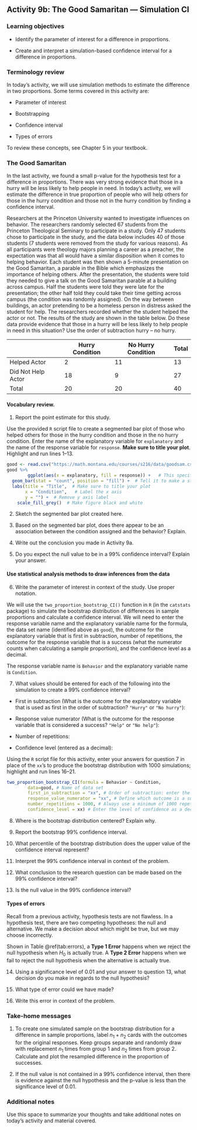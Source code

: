 ## Activity 9b:  The Good Samaritan --- Simulation CI

\setstretch{1}

### Learning objectives

* Identify the parameter of interest for a difference in proportions.

* Create and interpret a simulation-based confidence interval for a difference in proportions.

### Terminology review

In today's activity, we will use simulation methods to estimate the difference in two proportions. Some terms covered in this activity are:

* Parameter of interest

* Bootstrapping

* Confidence interval

* Types of errors

To review these concepts, see Chapter 5 in your textbook.

### The Good Samaritan

In the last activity, we found a small p-value for the hypothesis test for a difference in proportions.  There was very strong evidence that those in a hurry will be less likely to help people in need.  In today's activity, we will estimate the difference in true proportion of people who will help others for those in the hurry condition and those not in the hurry condition by finding a confidence interval.  

Researchers at the Princeton University wanted to investigate influences on behavior.  The researchers randomly selected 67 students from the Princeton Theological Seminary to participate in a study.  Only 47 students chose to participate in the study, and the data below includes 40 of those students (7 students were removed from the study for various reasons).  As all participants were theology majors planning a career as a preacher, the expectation was that all would have a similar disposition when it comes to helping behavior.  Each student was then shown a 5-minute presentation on the Good Samaritan, a parable in the Bible which emphasizes the importance of helping others.  After the presentation, the students were told they needed to give a talk on the Good Samaritan parable at a building across campus.  Half the students were told they were late for the presentation; the other half told they could take their time getting across campus (the condition was randomly assigned).  On the way between buildings, an actor pretending to be a homeless person in distress asked the student for help.  The researchers recorded whether the student helped the actor or not.  The results of the study are shown in the table below.  Do these data provide evidence that those in a hurry will be less likely to help people in need in this situation?  Use the order of subtraction hurry – no hurry.

|                    | Hurry Condition | No Hurry Condition | Total |
|--------------------|-----------------|--------------------|-------|
| Helped Actor       |        2        |         11         |   13  |
| Did Not Help Actor |        18       |          9         |   27  |
| Total              |        20       |         20         |   40  |

#### Vocabulary review. {-}

1.  Report the point estimate for this study.  

\vspace{0.4in}


Use the provided `R` script file to create a segmented bar plot of those who helped others for those in the hurry condition and those in the no hurry condition. Enter the name of the explanatory variable for `explanatory` and the name of the response variable for `response`.  **Make sure to title your plot**.  Highlight and run lines 1--13.

```r
good <- read.csv("https://math.montana.edu/courses/s216/data/goodsam.csv")
good %>%
        ggplot(aes(x = explanatory, fill = response)) +   # This specifies the variables
  geom_bar(stat = "count", position = "fill") +  # Tell it to make a stacked bar plot
  labs(title = "Title",  # Make sure to title your plot 
       x = "Condition",   # Label the x axis
       y = "") +  # Remove y axis label
    scale_fill_grey()  # Make figure black and white
```

2.  Sketch the segmented bar plot created here.  

\vspace{1.5in}

3. Based on the segmented bar plot, does there appear to be an association between the condition assigned and the behavior?  Explain.

\vspace{1in}

4.  Write out the conclusion you made in Activity 9a.

\vspace{0.8in}

5.  Do you expect the null value to be in a 99\% confidence interval?  Explain your answer.

\vspace{0.8in}

#### Use statistical analysis methods to draw inferences from the data {-}

6.  Write the parameter of interest in context of the study. Use proper notation. 

\vspace{1in}

We will use the `two_proportion_bootstrap_CI()` function in `R` (in the `catstats` package) to simulate the bootstrap distribution of differences in sample proportions and calculate a confidence interval. We will need to enter the response variable name and the explanatory variable name for the formula, the data set name (identified above as `good`), the outcome for the explanatory variable that is first in subtraction, number of repetitions, the outcome for the response variable that is a success (what the numerator counts when calculating a sample proportion), and the confidence level as a decimal.

The response variable name is `Behavior` and the explanatory variable name is `Condition`.

7. What values should be entered for each of the following into the simulation to create a 99\% confidence interval?
\vspace{.5mm}

* First in subtraction (What is the outcome for the explanatory variable that is used as first in the order of subtraction? `"Hurry"` or `"No hurry"`):

\vspace{.15in}
* Response value numerator (What is the outcome for the response variable that is considered a success? `"Help"` or `"No help"`):

\vspace{.15in}
* Number of repetitions:

\vspace{.15in}
* Confidence level (entered as a decimal):

\vspace{.15in}

Using the `R` script file for this activity, enter your answers for question 7 in place of the `xx`'s to produce the bootstrap distribution with 1000 simulations; highlight and run lines 16--21.

```r
two_proportion_bootstrap_CI(formula = Behavior ~ Condition, 
        data=good, # Name of data set
        first_in_subtraction = "xx", # Order of subtraction: enter the name of Group 1
        response_value_numerator = "xx", # Define which outcome is a success 
        number_repetitions = 1000, # Always use a minimum of 1000 repetitions
        confidence_level = xx) # Enter the level of confidence as a decimal
```
\newpage 

8.  Where is the bootstrap distribution centered?  Explain why.

\vspace{0.8in}

9. Report the bootstrap 99\% confidence interval. 

\vspace{0.4in}

10. What percentile of the bootstrap distribution does the upper value of the confidence interval represent?

\vspace{0.3in}

11. Interpret the 99\% confidence interval in context of the problem.

\vspace{1in}

12.  What conclusion to the research question can be made based on the 99\% confidence interval?

\vspace{0.8in}

13.  Is the null value in the 99\% confidence interval? 

\vspace{0.8in}

\newpage

#### Types of errors {-}

Recall from a previous activity, hypothesis tests are not flawless. In a hypothesis test, there are two competing hypotheses: the null and alternative. We make a decision about which might be true, but we may choose incorrectly.  

<!-- |       |            | Test Conclusion |                     | -->
<!-- |       |            | Reject $H_0$    | Fail to reject $H_0$| -->
<!-- |:-----:|:----------:|-----------------|---------------------| -->
<!-- | Truth | $H_0$ true |  good decision  |  Type 1 Error       | -->
<!-- |       | $H_A$ true |  Type 2 Error   |  good decision      | -->

\begin{table}
\caption{Four different possible scenarios for hypothesis test decisions.}
\centering
\begin{tabular}[h]{ll|cc}
\hline
 & &  \multicolumn{2}{c}{\textbf{Test conclusion}} \\
 &  & \multicolumn{1}{c}{Fail to reject $H_0$} & \multicolumn{1}{c}{Reject $H_0$}\\
\hline
 & $H_0$ true & Good decision & Type 1 Error\\
\hline
\textbf{Truth} & $H_A$ true & Type 2 Error & Good decision\\
\hline
\end{tabular}
\label{tab:errors}
\end{table}

Shown in Table \@ref(tab:errors), a **Type 1 Error** happens when we reject the null hypothesis when $H_0$ is actually true. A **Type 2 Error** happens when we fail to reject the null hypothesis when the alternative is actually true.

14.  Using a significance level of 0.01 and your answer to question 13, what decision do you make in regards to the null hypothesis?

\vspace{0.3in}

15. What type of error could we have made?

\vspace{0.3in}

16.  Write this error in context of the problem.

\vspace{0.5in}

### Take-home messages

1. To create one simulated sample on the bootstrap distribution for a difference in sample proportions, label $n_1 + n_2$ cards with the outcomes for the original responses.  Keep groups separate and randomly draw with replacement $n_1$  times from group 1 and $n_2$ times from group 2.  Calculate and plot the resampled difference in the proportion of successes. 

2. If the null value is not contained in a 99\% confidence interval, then there is evidence against the null hypothesis and the p-value is less than the significance level of 0.01.


### Additional notes

Use this space to summarize your thoughts and take additional notes on today's activity and material covered.

\newpage
